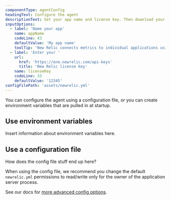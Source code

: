 ```yaml
---
componentType: agentConfig
headingText: Configure the agent
descriptionText: Set your app name and license key. Then download your custom config file.
inputOptions:
  - label: 'Name your app'
    name: appName
    codeLine: 43
    defaultValue: 'My app name'
    toolTip: 'New Relic connects metrics to individual applications using your license key and the primary application name.'
  - label: 'Enter your '
    url:
      href: 'https://one.newrelic.com/api-keys'
      title: 'New Relic license key'
    name: licenseKey
    codeLine: 33
    defaultValue: '12345'
configFilePath: 'assets/newrelic.yml'
---
```


You can configure the agent using a configuration file, or you can create environment variables that are pulled in at startup.

## Use environment variables

Insert information about environment variables here.

## Use a configuration file

How does the config file stuff end up here?

When using the config file, we recommend you change the default `newrelic.yml` permissions to read/write only for the owner of the application server process.

See our docs for [more advanced config options](/docs/apm/agents/java-agent/configuration/java-agent-configuration-config-file).
